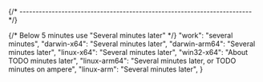 
{/* ------------------------------------------------------------------------ */}

{/* Below 5 minutes use "Several minutes later" */}
    "work": "several minutes",
    "darwin-x64": "Several minutes later",
    "darwin-arm64": "Several minutes later",
    "linux-x64": "Several minutes later",
    "win32-x64": "About TODO minutes later",
    "linux-arm64": "Several minutes later, or TODO minutes on ampere",
    "linux-arm": "Several minutes later",
}
